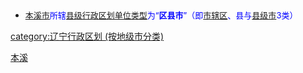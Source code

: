 {{Catnav|頁面分類|...|中国各省行政区划|辽宁行政区划|辽宁地级市|本溪}}
{{Catnav|頁面分類|...|中国各省行政区划|辽宁行政区划|辽宁县级行政区|辽宁县级行政区 (按地级市分类)}}
* <font size="2" color="#0000FF">[[本溪市|本溪市]]所辖[[县级行政区|县级行政区划单位类型]]为“'''区县市'''”（即[[市辖区|市辖区]]、县与[[县级市|县级市]]3类）</font>

[[Category:本溪|]]
[[category:辽宁行政区划_(按地级市分类)|category:辽宁行政区划 (按地级市分类)]]